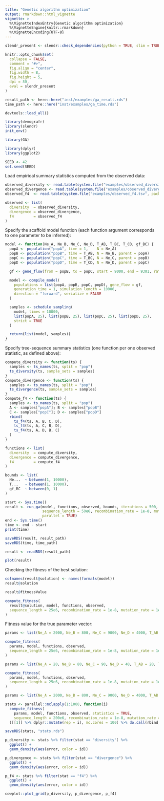 ```yaml
---
title: "Genetic algorithm optimization"
output: rmarkdown::html_vignette
vignette: >
  %\VignetteIndexEntry{Genetic algorithm optimization}
  %\VignetteEngine{knitr::rmarkdown}
  %\VignetteEncoding{UTF-8}
---
```


```r
slendr_present <- slendr::check_dependencies(python = TRUE, slim = TRUE, quit = FALSE)

knitr::opts_chunk$set(
  collapse = FALSE,
  comment = "#>",
  fig.align = "center",
  fig.width = 8,
  fig.height = 5,
  dpi = 80,
  eval = slendr_present
)

result_path <- here::here("inst/examples/ga_result.rds")
time_path <- here::here("inst/examples/ga_time.rds")

devtools::load_all()
```

```r
library(demografr)
library(slendr)
init_env()

library(GA)

library(dplyr)
library(ggplot2)

SEED <- 42
set.seed(SEED)
```

Load empirical summary statistics computed from the observed data:

```r
observed_diversity <- read.table(system.file("examples/observed_diversity.tsv", package = "demografr"), header = TRUE)
observed_divergence <- read.table(system.file("examples/observed_divergence.tsv", package = "demografr"), header = TRUE)
observed_f4  <- read.table(system.file("examples/observed_f4.tsv", package = "demografr"), header = TRUE)

observed <- list(
  diversity  = observed_diversity,
  divergence = observed_divergence,
  f4         = observed_f4
)
```

Specify the scaffold model function (each function argument corresponds to one parameter to be inferred):

```r
model <- function(Ne_A, Ne_B, Ne_C, Ne_D, T_AB, T_BC, T_CD, gf_BC) {
  popA <- population("popA", time = 1,    N = Ne_A)
  popB <- population("popB", time = T_AB, N = Ne_B, parent = popA)
  popC <- population("popC", time = T_BC, N = Ne_C, parent = popB)
  popD <- population("popD", time = T_CD, N = Ne_D, parent = popC)

  gf <- gene_flow(from = popB, to = popC, start = 9000, end = 9301, rate = gf_BC)

  model <- compile_model(
    populations = list(popA, popB, popC, popD), gene_flow = gf,
    generation_time = 1, simulation_length = 10000,
    direction = "forward", serialize = FALSE
  )

  samples <- schedule_sampling(
    model, times = 10000,
    list(popA, 25), list(popB, 25), list(popC, 25), list(popD, 25),
    strict = TRUE
  )

  return(list(model, samples))
}
```

Specify tree-sequence summary statistics (one function per one observed statistic, as defined above):

```r
compute_diversity <- function(ts) {
  samples <- ts_names(ts, split = "pop")
  ts_diversity(ts, sample_sets = samples)
}
compute_divergence <- function(ts) {
  samples <- ts_names(ts, split = "pop")
  ts_divergence(ts, sample_sets = samples)
}
compute_f4 <- function(ts) {
  samples <- ts_names(ts, split = "pop")
  A <- samples["popA"]; B <- samples["popB"]
  C <- samples["popC"]; D <- samples["popD"]
  rbind(
    ts_f4(ts, A, B, C, D),
    ts_f4(ts, A, C, B, D),
    ts_f4(ts, A, D, B, C)
  )
}

functions <- list(
  diversity  = compute_diversity,
  divergence = compute_divergence,
  f4         = compute_f4
)
```


<!-- ```{r} -->
<!-- saveRDS(result, result_path) -->
<!-- saveRDS(time, time_path) -->
<!-- ``` -->

<!-- ```{r} -->
<!-- result <- readRDS(result_path) -->
<!-- time <- readRDS(time_path) -->
<!-- ``` -->

```r
bounds <- list(
  Ne...  ~ between(1, 10000),
  T...   ~ between(1, 10000),
  gf_BC  ~ between(0, 1)
)

start <- Sys.time()
result <- run_ga(model, functions, observed, bounds, iterations = 500, error_fun = mean,
                 sequence_length = 50e6, recombination_rate = 1e-8, mutation_rate = 1e-8,
                 parallel = TRUE)
end <- Sys.time()
time <- end - start
print(time)
```

```r
saveRDS(result, result_path)
saveRDS(time, time_path)
```

```r
result <- readRDS(result_path)
```

```r
plot(result)
```

Checking the fitness of the best solution:

```r
colnames(result@solution) <- names(formals(model))
result@solution
```

```r
result@fitnessValue
```

```r
compute_fitness(
  result@solution, model, functions, observed,
  sequence_length = 25e6, recombination_rate = 1e-8, mutation_rate = 1e-8
)
```

Fitness value for the true parameter vector:

```r
params <- list(Ne_A = 2000, Ne_B = 800, Ne_C = 9000, Ne_D = 4000, T_AB = 2000, T_BC = 6000, T_CD = 8000, gf = 0.1)

compute_fitness(
  params, model, functions, observed,
  sequence_length = 25e6, recombination_rate = 1e-8, mutation_rate = 1e-8, statistics = TRUE
)
```

```r
params <- list(Ne_A = 20, Ne_B = 80, Ne_C = 90, Ne_D = 40, T_AB = 20, T_BC = 6000, T_CD = 8000, gf = 0.9)

compute_fitness(
  params, model, functions, observed,
  sequence_length = 25e6, recombination_rate = 1e-8, mutation_rate = 1e-8, statistics = TRUE
)
```

```r
params <- list(Ne_A = 2000, Ne_B = 800, Ne_C = 9000, Ne_D = 4000, T_AB = 2000, T_BC = 6000, T_CD = 8000, gf = 0.1)

stats <- parallel::mclapply(1:1000, function(i)
  compute_fitness(
    params, model, functions, observed, statistics = TRUE,
    sequence_length = 200e6, recombination_rate = 1e-8, mutation_rate = 1e-8
  )[[1]] %>% dplyr::mutate(rep = i), mc.cores = 100) %>% do.call(rbind, .)
```

```r
saveRDS(stats, "stats.rds")
```

```r
p_diversity <- stats %>% filter(stat == "diversity") %>%
  ggplot() +
  geom_density(aes(error, color = id))

p_divergence <- stats %>% filter(stat == "divergence") %>%
  ggplot() +
  geom_density(aes(error, color = id))

p_f4 <- stats %>% filter(stat == "f4") %>%
  ggplot() +
  geom_density(aes(error, color = id))
```

```r
cowplot::plot_grid(p_diversity, p_divergence, p_f4)
```


